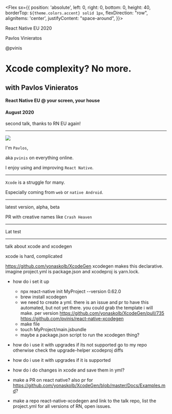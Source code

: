 




<Head>
	<link href="https://pvinis.github.io/iosevka-webfont/3.4.1/iosevka.css" rel="stylesheet" />
</Head>


<Footer>

<Flex sx={{
	position: 'absolute',
	left: 0,
	right: 0,
	bottom: 0,
	height: 40,
	borderTop: `${theme.colors.accent} solid 1px`,
	flexDirection: "row",
	alignItems: 'center',
	justifyContent: "space-around",
}}>

<Counter />

React Native EU 2020

Pavlos Vinieratos

@pvinis

</Flex>

</Footer>


# Xcode complexity? No more.

## with Pavlos Vinieratos

#### React Native EU @ your screen, your house

#### August 2020

<Notes>

second talk, thanks to RN EU again!

</Notes>

---

<Split>

<img src={myFace2} />

I'm `Pavlos`,

aka `pvinis` on everything online.

I enjoy using and improving `React Native`.

</Split>

---

`Xcode` is a struggle for many.

Especially coming from `web` or `native Android`.

---

</Split>

<Notes>

latest version, alpha, beta

PR with creative names like `Crash Heaven`

</Notes>

---


Lat
test

---

talk about xcode and xcodegen

xcode is hard, complicated

https://github.com/yonaskolb/XcodeGen
xcodegen makes this declarative. imagine project.yml is package.json and xcodeproj is yarn.lock.

- how do i set it up
  - npx react-native init MyProject --version 0.62.0
  - brew install xcodegen
  - we need to create a yml. there is an issue and pr to have this automated, but not yet there. you could grab the template i will make. per version
  https://github.com/yonaskolb/XcodeGen/pull/735
  https://github.com/pvinis/react-native-xcodegen
  - make file
  - touch MyProject/main.jsbundle
  - maybe a package.json script to run the xcodegen thing?




- how do i use it with upgrades if its not supported
go to my repo
otherwise check the upgrade-helper xcodeproj diffs


- how do i use it with upgrades if it is supported

- how do i do changes in xcode and save them in yml?

- make a PR on react native? also pr for https://github.com/yonaskolb/XcodeGen/blob/master/Docs/Examples.md?

- make a repo react-native-xcodegen and link to the talk repo, list the project.yml for all versions of RN, open issues.
